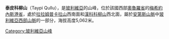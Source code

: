{{Coord|18|54|58|S|68|49|33|W|display=title}}

'''泰皮科柳山'''（Taypi Qullu），是[[玻利維亞|玻利維亞]]的山峰，位於該國西部[[奧魯羅省|奧魯羅省]]的[[梅希約內斯港省|梅希約內斯港省]]，處於[[拉拉姆普卡拉山|拉拉姆普卡拉山]]西南面和[[漢科科柳山|漢科科柳山]]西北面，屬於[[安第斯山脈|安第斯山脈]]中[[玻利維亞西部山脈|玻利維亞西部山脈]]的一部分，海拔高度5,062米。

{{Bolivia-geo-stub}}
[[Category:玻利維亞山峰|Category:玻利維亞山峰]]